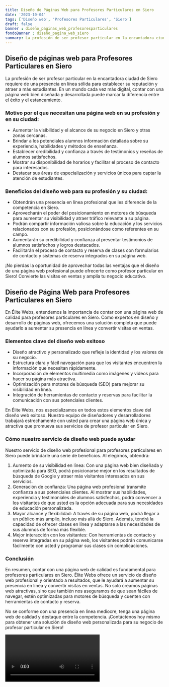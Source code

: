 ```yaml
---
title: Diseño de Páginas Web para Profesores Particulares en Siero
date: '2023-10-04'
tags: ['Diseño web', 'Profesores Particulares', 'Siero']
draft: false
banner : diseño_paginas_web_profesoresparticulares
fondoBanner : diseño_pagina_web_siero
summary: La profesión de ser profesor particular en la encantadora ciudad de Siero requiere de una presencia en línea sólida para establecer su reputación y atraer a más estudiantes. En un mundo cada vez más digital, contar con una página web bien diseñada y desarrollada puede marcar la diferencia entre el éxito y el estancamiento. 
---
```


## Diseño de páginas web para Profesores Particulares en Siero

La profesión de ser profesor particular en la encantadora ciudad de Siero requiere de una presencia en línea sólida para establecer su reputación y atraer a más estudiantes. En un mundo cada vez más digital, contar con una página web bien diseñada y desarrollada puede marcar la diferencia entre el éxito y el estancamiento. 

### Motivo por el que necesitan una página web en su profesión y en su ciudad:
- Aumentar la visibilidad y el alcance de su negocio en Siero y otras zonas cercanas.
- Brindar a los potenciales alumnos información detallada sobre su experiencia, habilidades y métodos de enseñanza.
- Establecer credibilidad y confianza a través de testimonios y reseñas de alumnos satisfechos.
- Mostrar su disponibilidad de horarios y facilitar el proceso de contacto para interesados.
- Destacar sus áreas de especialización y servicios únicos para captar la atención de estudiantes.

### Beneficios del diseño web para su profesión y su ciudad:
- Obtendrán una presencia en línea profesional que les diferencie de la competencia en Siero.
- Aprovecharán el poder del posicionamiento en motores de búsqueda para aumentar su visibilidad y atraer tráfico relevante a su página.
- Podrán compartir información valiosa sobre la educación y los servicios relacionados con su profesión, posicionándose como referentes en su campo.
- Aumentarán su credibilidad y confianza al presentar testimonios de alumnos satisfechos y logros destacados.
- Facilitarán el proceso de contacto y reserva de clases con formularios de contacto y sistemas de reserva integrados en su página web.

¡No pierdas la oportunidad de aprovechar todas las ventajas que el diseño de una página web profesional puede ofrecerte como profesor particular en Siero! Convierte las visitas en ventas y amplía tu negocio educativo.

<GifSeo />

<Cta />

## Diseño de Página Web para Profesores Particulares en Siero

En Élite Webs, entendemos la importancia de contar con una página web de calidad para profesores particulares en Siero. Como expertos en diseño y desarrollo de páginas web, ofrecemos una solución completa que puede ayudarlo a aumentar su presencia en línea y convertir visitas en ventas.

### Elementos clave del diseño web exitoso
- Diseño atractivo y personalizado que refleje la identidad y los valores de su negocio.
- Estructura clara y fácil navegación para que los visitantes encuentren la información que necesitan rápidamente.
- Incorporación de elementos multimedia como imágenes y videos para hacer su página más atractiva.
- Optimización para motores de búsqueda (SEO) para mejorar su visibilidad en línea.
- Integración de herramientas de contacto y reservas para facilitar la comunicación con sus potenciales clientes.

En Élite Webs, nos especializamos en todos estos elementos clave del diseño web exitoso. Nuestro equipo de diseñadores y desarrolladores trabajará estrechamente con usted para crear una página web única y atractiva que promueva sus servicios de profesor particular en Siero.

### Cómo nuestro servicio de diseño web puede ayudar
Nuestro servicio de diseño web profesional para profesores particulares en Siero puede brindarle una serie de beneficios. Al elegirnos, obtendrá:

1. Aumento de su visibilidad en línea: Con una página web bien diseñada y optimizada para SEO, podrá posicionarse mejor en los resultados de búsqueda de Google y atraer más visitantes interesados en sus servicios.
2. Generación de confianza: Una página web profesional transmite confianza a sus potenciales clientes. Al mostrar sus habilidades, experiencia y testimoniales de alumnos satisfechos, podrá convencer a los visitantes de que usted es la opción adecuada para sus necesidades de educación personalizada.
3. Mayor alcance y flexibilidad: A través de su página web, podrá llegar a un público más amplio, incluso más allá de Siero. Además, tendrá la capacidad de ofrecer clases en línea y adaptarse a las necesidades de sus alumnos de forma más flexible.
4. Mejor interacción con los visitantes: Con herramientas de contacto y reserva integradas en su página web, los visitantes podrán comunicarse fácilmente con usted y programar sus clases sin complicaciones.

### Conclusión
En resumen, contar con una página web de calidad es fundamental para profesores particulares en Siero. Élite Webs ofrece un servicio de diseño web profesional y orientado a resultados, que le ayudará a aumentar su presencia en línea y convertir visitas en ventas. No solo creamos páginas web atractivas, sino que también nos aseguramos de que sean fáciles de navegar, estén optimizadas para motores de búsqueda y cuenten con herramientas de contacto y reserva.

No se conforme con una presencia en línea mediocre, tenga una página web de calidad y destaque entre la competencia. ¡Contáctenos hoy mismo para obtener una solución de diseño web personalizada para su negocio de profesor particular en Siero!

<Video />

<CtaBot job='Profesores Particulares' city='Siero'/>

<Gmaps query='Siero+españa+maps' />